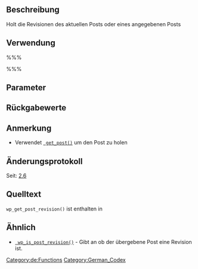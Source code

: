 {{Languages|
{{en|Function Reference/wp_get_post_revision}}
{{de|Funktionsreferenz/wp_get_post_revision}}
{{it|Riferimento funzioni/wp_get_post_revision}}
}}
== Beschreibung ==
Holt die Revisionen des aktuellen Posts oder eines angegebenen Posts

== Verwendung ==

%%%<?php wp_get_post_revision( $post ); ?>%%%

== Parameter ==

{{Parameter|$post|int&#124;object|Post ID oder das Post Objekt}}

== Rückgabewerte ==
{{Return||array|Ein Array von Revisionen oder ein leeres Array wenn es keine Revision gibt}}

== Anmerkung ==

* Verwendet <tt>[[Function_Reference/get_post | get_post()]]</tt> um den Post zu holen

== Änderungsprotokoll ==

Seit: [[Version 2.6|2.6]]

== Quelltext ==

<tt>wp_get_post_revision()</tt> ist enthalten in {{Trac|wp-includes/revision.php}}

== Ähnlich ==
* <tt>[[Function_Reference/wp_is_post_revision| wp_is_post_revision()]]</tt> - Gibt an ob der übergebene Post eine Revision ist.

{{Tag Footer}}

{{Copyedit}}

[[Category:de:Functions]]
[[Category:German_Codex]]